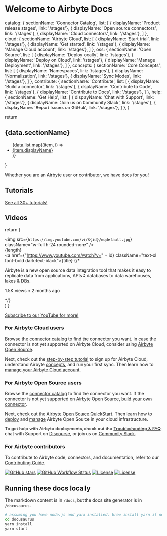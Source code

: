 # Welcome to Airbyte Docs

  catalog: {
    sectionName: 'Connector Catalog',
    list: [
      { displayName: 'Product release stages', link: '/stages'},
      { displayName: 'Open source connectors', link: '/stages'},
      { displayName: 'Cloud connectors', link: '/stages'},
    ]
  },
  cloud: {
    sectionName: 'Airbyte Cloud',
    list: [
      { displayName: 'Start trial', link: '/stages'},
      { displayName: 'Get started', link: '/stages'},
      { displayName: 'Manage Cloud account', link: '/stages'},
    ]
  },
  oss: {
    sectionName: 'Open Source',
    list: [
      { displayName: 'Deploy locally', link: '/stages'},
      { displayName: 'Deploy on Cloud', link: '/stages'},
      { displayName: 'Manage Deployment', link: '/stages'},
    ]
  },
  concepts: {
    sectionName: 'Core Concepts',
    list: [
      { displayName: 'Namespaces', link: '/stages'},
      { displayName: 'Normalization', link: '/stages'},
      { displayName: 'Sync Modes', link: '/stages'},
    ]
  },
  contribute: {
    sectionName: 'Contribute',
    list: [
      { displayName: 'Build a connector', link: '/stages'},
      { displayName: 'Contribute to Code', link: '/stages'},
      { displayName: 'Contribute to Docs', link: '/stages'},
    ]
  },
  help: {
    sectionName: 'Get Help',
    list: [
      { displayName: 'Chat with Support', link: '/stages'},
      { displayName: 'Join us on Community Slack', link: '/stages'},
      { displayName: 'Report issues on GitHub', link: '/stages'},
    ]
  },
}

  return <div className="dark:bg-white dark:text-indigo-800 border border-solid border-indigo-600 rounded-xl p-8">
    <h2 className="text-2xl font-bold">{data.sectionName}</h2>
    <ul className="list-none pl-0">
      {data.list.map((item, i) => <li key={i}><a href={item.link}>{item.displayName}</a></li>)}
    </ul>
  </div>
}

Whether you are an Airbyte user or contributor, we have docs for you!

<div className="mb-8">
  <Combobox />
</div>


<div className="grid grid-cols-2 lg:grid-cols-3 gap-2 lg:gap-8 mx-auto">
  <Section data={items.catalog} />
  <Section data={items.cloud} />
  <Section data={items.oss} />
  <Section data={items.concepts} />
  <Section data={items.contribute} />
  <Section data={items.help} />
</div>

## Tutorials

<div className="grid grid-cols-2 lg:grid-cols-3 gap-2 lg:gap-8 ">
  <Tutorials />
  <a className="text-xl" href="https://airbyte.com/tutorials">See all 30+ tutorials!</a>
</div>

## Videos


  return (
    <div className="flex flex-col dark:bg-white rounded-xl">
      <div className="relative">
        <img src={`https://img.youtube.com/vi/${id}/mqdefault.jpg`} className="w-full h-24 rounded-none" />
        <div className="absolute bottom-0 right-0 bg-indigo-600 text-white rounded-bl-xl px-2 py-1">
          {length}
        </div>
      </div>
      <div className="flex flex-col ml-4 py-4">
        <a href={"https://www.youtube.com/watch?v=" + id} className="text-xl font-bold dark:text-black">{title}</a>
        {/* <p className="text-gray-500">Airbyte is a new open source data integration tool that makes it easy to replicate data from applications, APIs & databases to data warehouses, lakes & DBs.</p>
        <p className="text-gray-500">1.5K views • 2 months ago</p> */}
      </div>
      </div>)
}


<div className="grid grid-cols-2 lg:grid-cols-3 gap-2 lg:gap-8  mb-8">
  <VideoCard id="aLUr8QNbQp4" title="Sync your data anywhere with Airbyte Cloud" length="3:14" />
  <VideoCard id="sKDviQrOAbU" title="How to replicate data from Salesforce to Snowflake" length="1:51" />
  <VideoCard id="kJ3hLoNfz_E" title="Build ETL Sources in Under 20 minutes" length="19:30" />
</div>
<a className="text-xl" href="https://youtube.com/airbytehq">Subscribe to our YouTube for more!</a>

### For Airbyte Cloud users

Browse the [connector catalog](integrations) to find the connector you want. In case the connector is not yet supported on Airbyte Cloud, consider using [Airbyte Open Source](#for-airbyte-open-source-users).

Next, check out the [step-by-step tutorial](cloud/getting-started-with-airbyte-cloud) to sign up for Airbyte Cloud, understand Airbyte [concepts](cloud/core-concepts.md), and run your first sync. Then learn how to [manage your Airbyte Cloud account](cloud/managing-airbyte-cloud.md).

### For Airbyte Open Source users

Browse the [connector catalog](integrations) to find the connector you want. If the connector is not yet supported on Airbyte Open Source, [build your own connector](connector-development).

Next, check out the [Airbyte Open Source QuickStart](quickstart/deploy-airbyte.md). Then learn how to [deploy](deploying-airbyte/local-deployment) and [manage](operator-guides/upgrading-airbyte) Airbyte Open Source in your cloud infrastructure. 


To get help with Airbyte deployments, check out the [Troubleshooting & FAQ](troubleshooting/README.md), chat with Support on [Discourse](https://discuss.airbyte.io/), or join us on [Community Slack](https://slack.airbyte.io/).

### For Airbyte contributors

To contribute to Airbyte code, connectors, and documentation, refer to our [Contributing Guide](contributing-to-airbyte). 

[![GitHub stars](https://img.shields.io/github/stars/airbytehq/airbyte?style=social&label=Star&maxAge=2592000)](https://GitHub.com/airbytehq/airbyte/stargazers/) [![GitHub Workflow Status](https://img.shields.io/github/workflow/status/airbytehq/airbyte/Airbyte%20CI)](https://github.com/airbytehq/airbyte/actions/workflows/gradle.yml) [![License](https://img.shields.io/static/v1?label=license&message=MIT&color=brightgreen)](https://github.com/airbytehq/airbyte/tree/a9b1c6c0420550ad5069aca66c295223e0d05e27/LICENSE/README.md) [![License](https://img.shields.io/static/v1?label=license&message=ELv2&color=brightgreen)](https://github.com/airbytehq/airbyte/tree/a9b1c6c0420550ad5069aca66c295223e0d05e27/LICENSE/README.md)


## Running these docs locally

The markdown content is in `/docs`, but the docs site generator is in `/docusaurus`.

```bash
# assuming you have node.js and yarn installed. brew install yarn if need to
cd docusaurus
yarn install
yarn start
```